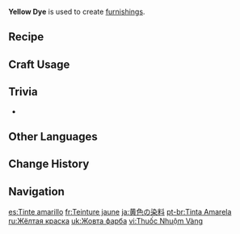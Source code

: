 {{Item Infobox
|id           = 101403
|image        = Item Yellow Dye.png
|type         = Materials
|group        = Dye
|group2       = Furnishing Materials
|invCategory  = Materials
|description  = Yellow dye. It will surely be of use in making furnishings.
|source1      = Crafted from [[Berries]], [[Cor Lapis]], or [[Marcotte]]s.
}}
'''Yellow Dye''' is used to create [[furnishings]].

==Recipe==
{{Recipe
|type = Dye
|Berry = 1
|sort = Berry
}}
{{Recipe
|type = Dye
|Cor Lapis = 1
|sort = Cor Lapis
}}
{{Recipe
|type = Dye
|Marcotte = 1
|sort = Marcotte
}}

==Craft Usage==
{{Craft Usage}}

==Trivia==
* {{Mail Attachments by Category List}}

==Other Languages==
{{Other Languages
|default_hidden = 1
|en      = Yellow Dye
|zhs     = 黄色染料
|zhs_rm  = Huángsè Rǎnliào
|zht     = 黃色染料
|zht_rm  = Huángsè Rǎnliào
|ja      = 黄色の染料
|ja_rm   = Kiiro no Senryou{{Assumed}}
|ko      = 노란색 염료
|ko_rm   = Noransaek Yeomryo
|es      = Tinte amarillo
|fr      = Teinture jaune
|ru      = Жёлтая краска
|th      = สีย้อมสีเหลือง
|th_rm   = 
|vi      = Thuốc Nhuộm Vàng
|de      = Gelbe Farbe
|id      = Yellow Dye
|pt      = Tinta Amarela
|tr      = Sarı Boya
|it      = Tintura gialla
}}

==Change History==
{{Change History|1.5}}

==Navigation==
{{Material Navbox|type=Crafting Materials}}

[[es:Tinte amarillo]]
[[fr:Teinture jaune]]
[[ja:黄色の染料]]
[[pt-br:Tinta Amarela]]
[[ru:Жёлтая краска]]
[[uk:Жовта фарба]]
[[vi:Thuốc Nhuộm Vàng]]